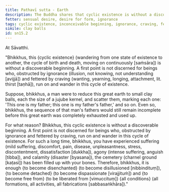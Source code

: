 ```yaml
---
title: Pathavī sutta - Earth
description: The Buddha shares that cyclic existence is without a discoverable beginning using an analogy of clay balls made from the earth.
fetter: sensual desire, desire for form, ignorance
tags: cyclic existence, inconceivable beginning, ignorance, craving, fetter, father, earth, clay, jujube, disenchantment, detachment, liberation, sn, sn12-21, sn15
simile: clay balls
id: sn15.2
---
```


At Sāvatthi.

"Bhikkhus, this \{cyclic existence} (wandering from one state of existence to another, the cycle of birth and death, moving on continuously [saṁsāra]) is without a discoverable beginning. A first point is not discerned for beings who, obstructed by ignorance (illusion, not knowing, not understanding [avijjā]) and fettered by craving (wanting, yearning, longing, attachment, lit. thirst [taṇhā]), run on and wander in this cycle of existence.

Suppose, bhikkhus, a man were to reduce this great earth to small clay balls, each the size of a jujube kernel, and scatter them, marking each one: 'This one is my father; this one is my father's father,' and so on. Even so, bhikkhus, the sequence of that man's fathers would still remain incomplete before this great earth was completely exhausted and used up.

For what reason? Bhikkhus, this cyclic existence is without a discoverable beginning. A first point is not discerned for beings who, obstructed by ignorance and fettered by craving, run on and wander in this cycle of existence. For such a long time, bhikkhus, you have experienced suffering (mild suffering, discomfort, pain, disease, unpleasantness, stress, discontentment, dissatisfaction [dukkha]), agony (intense suffering, anguish [tibba]), and calamity (disaster [byasana]), the cemetery (charnel ground [kaṭasī]) has been filled up with your bones. Therefore, bhikkhus, it is enough \{to become disenchanted} (to become disillusioned [nibbindituṃ]), \{to become detached} (to become dispassionate [virajjituṁ]) and \{to become free from} (to be liberated from [vimuccituṃ]) \{all conditions} (all formations, all activities, all fabrications [sabbasaṅkhāra])."